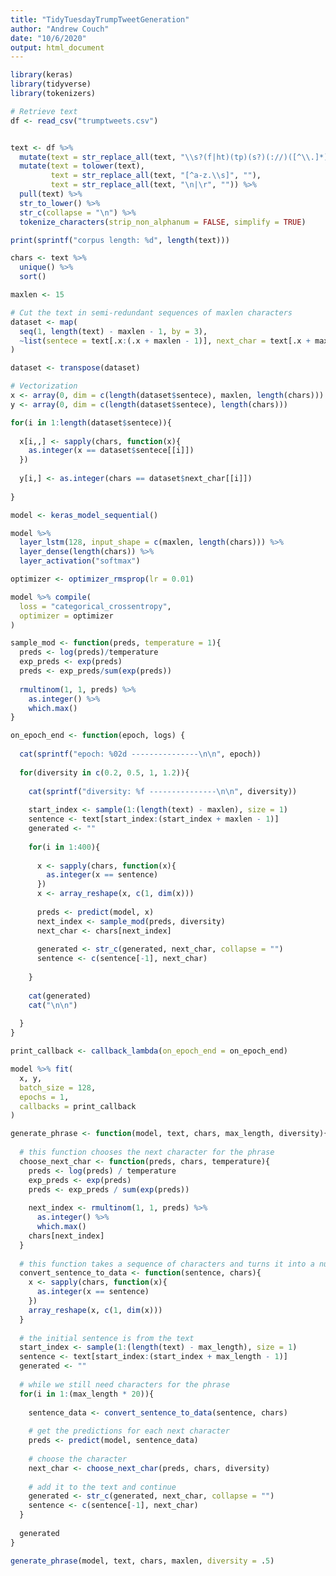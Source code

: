```yaml
---
title: "TidyTuesdayTrumpTweetGeneration"
author: "Andrew Couch"
date: "10/6/2020"
output: html_document
---
```


```r
library(keras)
library(tidyverse)
library(tokenizers)
```

```r
# Retrieve text
df <- read_csv("trumptweets.csv")


text <- df %>% 
  mutate(text = str_replace_all(text, "\\s?(f|ht)(tp)(s?)(://)([^\\.]*)[\\.|/](\\S*)", "")) %>% 
  mutate(text = tolower(text),
         text = str_replace_all(text, "[^a-z.\\s]", ""),
         text = str_replace_all(text, "\n|\r", "")) %>% 
  pull(text) %>% 
  str_to_lower() %>% 
  str_c(collapse = "\n") %>% 
  tokenize_characters(strip_non_alphanum = FALSE, simplify = TRUE)

print(sprintf("corpus length: %d", length(text)))

chars <- text %>%
  unique() %>%
  sort()

maxlen <- 15
```

```r
# Cut the text in semi-redundant sequences of maxlen characters
dataset <- map(
  seq(1, length(text) - maxlen - 1, by = 3),
  ~list(sentece = text[.x:(.x + maxlen - 1)], next_char = text[.x + maxlen])
)

dataset <- transpose(dataset)

# Vectorization
x <- array(0, dim = c(length(dataset$sentece), maxlen, length(chars)))
y <- array(0, dim = c(length(dataset$sentece), length(chars)))

for(i in 1:length(dataset$sentece)){
  
  x[i,,] <- sapply(chars, function(x){
    as.integer(x == dataset$sentece[[i]])
  })
  
  y[i,] <- as.integer(chars == dataset$next_char[[i]])
  
}

```

```r
model <- keras_model_sequential()

model %>%
  layer_lstm(128, input_shape = c(maxlen, length(chars))) %>%
  layer_dense(length(chars)) %>%
  layer_activation("softmax")

optimizer <- optimizer_rmsprop(lr = 0.01)

model %>% compile(
  loss = "categorical_crossentropy",
  optimizer = optimizer
)

```

```r

sample_mod <- function(preds, temperature = 1){
  preds <- log(preds)/temperature
  exp_preds <- exp(preds)
  preds <- exp_preds/sum(exp(preds))
  
  rmultinom(1, 1, preds) %>%
    as.integer() %>%
    which.max()
}

on_epoch_end <- function(epoch, logs) {
  
  cat(sprintf("epoch: %02d ---------------\n\n", epoch))
  
  for(diversity in c(0.2, 0.5, 1, 1.2)){
    
    cat(sprintf("diversity: %f ---------------\n\n", diversity))
    
    start_index <- sample(1:(length(text) - maxlen), size = 1)
    sentence <- text[start_index:(start_index + maxlen - 1)]
    generated <- ""
    
    for(i in 1:400){
      
      x <- sapply(chars, function(x){
        as.integer(x == sentence)
      })
      x <- array_reshape(x, c(1, dim(x)))
      
      preds <- predict(model, x)
      next_index <- sample_mod(preds, diversity)
      next_char <- chars[next_index]
      
      generated <- str_c(generated, next_char, collapse = "")
      sentence <- c(sentence[-1], next_char)
      
    }
    
    cat(generated)
    cat("\n\n")
    
  }
}

```

```r
print_callback <- callback_lambda(on_epoch_end = on_epoch_end)

model %>% fit(
  x, y,
  batch_size = 128,
  epochs = 1,
  callbacks = print_callback
)
```

```r
generate_phrase <- function(model, text, chars, max_length, diversity){
  
  # this function chooses the next character for the phrase
  choose_next_char <- function(preds, chars, temperature){
    preds <- log(preds) / temperature
    exp_preds <- exp(preds)
    preds <- exp_preds / sum(exp(preds))
    
    next_index <- rmultinom(1, 1, preds) %>% 
      as.integer() %>%
      which.max()
    chars[next_index]
  }
  
  # this function takes a sequence of characters and turns it into a numeric array for the model
  convert_sentence_to_data <- function(sentence, chars){
    x <- sapply(chars, function(x){
      as.integer(x == sentence)
    })
    array_reshape(x, c(1, dim(x)))
  }
  
  # the initial sentence is from the text
  start_index <- sample(1:(length(text) - max_length), size = 1)
  sentence <- text[start_index:(start_index + max_length - 1)]
  generated <- ""
  
  # while we still need characters for the phrase
  for(i in 1:(max_length * 20)){
    
    sentence_data <- convert_sentence_to_data(sentence, chars)
    
    # get the predictions for each next character
    preds <- predict(model, sentence_data)
    
    # choose the character
    next_char <- choose_next_char(preds, chars, diversity)
    
    # add it to the text and continue
    generated <- str_c(generated, next_char, collapse = "")
    sentence <- c(sentence[-1], next_char)
  }
  
  generated
}
```

```r
generate_phrase(model, text, chars, maxlen, diversity = .5)
```



